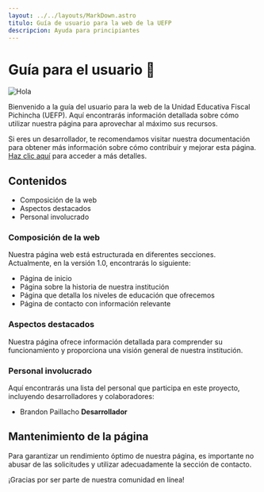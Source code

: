 ```yaml
---
layout: ../../layouts/MarkDown.astro
titulo: Guía de usuario para la web de la UEFP
descripcion: Ayuda para principiantes
---
```



# Guía para el usuario 🚀

![Hola](/imgs/programacion.jpeg)

Bienvenido a la guía del usuario para la web de la Unidad Educativa Fiscal Pichincha (UEFP). Aquí encontrarás información detallada sobre cómo utilizar nuestra página para aprovechar al máximo sus recursos.

Si eres un desarrollador, te recomendamos visitar nuestra documentación para obtener más información sobre cómo contribuir y mejorar esta página. [Haz clic aquí](/es/dev) para acceder a más detalles.

## Contenidos

- Composición de la web
- Aspectos destacados
- Personal involucrado

### Composición de la web

Nuestra página web está estructurada en diferentes secciones. Actualmente, en la versión 1.0, encontrarás lo siguiente:

- Página de inicio
- Página sobre la historia de nuestra institución
- Página que detalla los niveles de educación que ofrecemos
- Página de contacto con información relevante

### Aspectos destacados

Nuestra página ofrece información detallada para comprender su funcionamiento y proporciona una visión general de nuestra institución.

### Personal involucrado

Aquí encontrarás una lista del personal que participa en este proyecto, incluyendo desarrolladores y colaboradores:

- Brandon Paillacho **Desarrollador**

## Mantenimiento de la página

Para garantizar un rendimiento óptimo de nuestra página, es importante no abusar de las solicitudes y utilizar adecuadamente la sección de contacto.

¡Gracias por ser parte de nuestra comunidad en línea!
